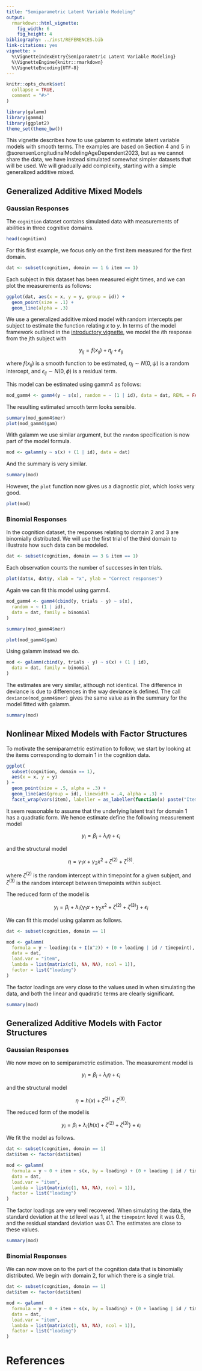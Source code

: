 ```yaml
---
title: "Semiparametric Latent Variable Modeling"
output:
  rmarkdown::html_vignette:
    fig_width: 6
    fig_height: 4
bibliography: ../inst/REFERENCES.bib
link-citations: yes
vignette: >
  %\VignetteIndexEntry{Semiparametric Latent Variable Modeling}
  %\VignetteEngine{knitr::rmarkdown}
  %\VignetteEncoding{UTF-8}
---
```


```r
knitr::opts_chunk$set(
  collapse = TRUE,
  comment = "#>"
)
```

```r
library(galamm)
library(gamm4)
library(ggplot2)
theme_set(theme_bw())
```

This vignette describes how to use galamm to estimate latent variable models with smooth terms. The examples are based on Section 4 and 5 in @sorensenLongitudinalModelingAgeDependent2023, but as we cannot share the data, we have instead simulated somewhat simpler datasets that will be used. We will gradually add complexity, starting with a simple generalized additive mixed.

## Generalized Additive Mixed Models

### Gaussian Responses

The `cognition` dataset contains simulated data with measurements of abilities in three cognitive domains.

```r
head(cognition)
```

For this first example, we focus only on the first item measured for the first domain.

```r
dat <- subset(cognition, domain == 1 & item == 1)
```

Each subject in this dataset has been measured eight times, and we can plot the measurements as follows:

```r
ggplot(dat, aes(x = x, y = y, group = id)) +
  geom_point(size = .1) +
  geom_line(alpha = .3)
```

We use a generalized additive mixed model with random intercepts per subject to estimate the function relating $x$ to $y$. In terms of the model framework outlined in the [introductory vignette](https://lcbc-uio.github.io/galamm/articles/galamm.html), we model the $i$th response from the $j$th subject with

$$
y_{ij} = f(x_{ij}) + \eta_{j} + \epsilon_{ij}
$$

where $f(x_{ij})$ is a smooth function to be estimated, $\eta_{j} \sim N(0, \psi)$ is a random intercept, and $\epsilon_{ij} \sim N(0, \phi)$ is a residual term.

This model can be estimated using gamm4 as follows:

```r
mod_gamm4 <- gamm4(y ~ s(x), random = ~ (1 | id), data = dat, REML = FALSE)
```

The resulting estimated smooth term looks sensible.

```r
summary(mod_gamm4$mer)
plot(mod_gamm4$gam)
```

With galamm we use similar argument, but the `random` specification is now part of the model formula.

```r
mod <- galamm(y ~ s(x) + (1 | id), data = dat)
```

And the summary is very similar.

```r
summary(mod)
```

However, the `plot` function now gives us a diagnostic plot, which looks very good. 

```r
plot(mod)
```

### Binomial Responses

In the cognition dataset, the responses relating to domain 2 and 3 are binomially distributed. We will use the first trial of the third domain to illustrate how such data can be modeled.

```r
dat <- subset(cognition, domain == 3 & item == 1)
```

Each observation counts the number of successes in ten trials.

```r
plot(dat$x, dat$y, xlab = "x", ylab = "Correct responses")
```

Again we can fit this model using gamm4.

```r
mod_gamm4 <- gamm4(cbind(y, trials - y) ~ s(x),
  random = ~ (1 | id),
  data = dat, family = binomial
)
```


```r
summary(mod_gamm4$mer)
```

```r
plot(mod_gamm4$gam)
```

Using galamm instead we do.

```r
mod <- galamm(cbind(y, trials - y) ~ s(x) + (1 | id),
  data = dat, family = binomial
)
```

The estimates are very similar, although not identical. The difference in deviance is due to differences in the way deviance is defined. The call `deviance(mod_gamm4$mer)` gives the same value as in the summary for the model fitted with galamm.

```r
summary(mod)
```


## Nonlinear Mixed Models with Factor Structures

To motivate the semiparametric estimation to follow, we start by looking at the items corresponding to domain 1 in the cognition data.

```r
ggplot(
  subset(cognition, domain == 1),
  aes(x = x, y = y)
) +
  geom_point(size = .5, alpha = .3) +
  geom_line(aes(group = id), linewidth = .4, alpha = .3) +
  facet_wrap(vars(item), labeller = as_labeller(function(x) paste("Item", x)))
```


It seem reasonable to assume that the underlying latent trait for domain 1 has a quadratic form. We hence estimate define the following measurement model

$$
y_{i} = \beta_{i} + \lambda_{i} \eta + \epsilon_{i}
$$

and the structural model

$$
\eta = \gamma_{1} x + \gamma_{2}x^{2} + \zeta^{(2)} + \zeta^{(3)}.
$$

where $\zeta^{(2)}$ is the random intercept within timepoint for a given subject, and $\zeta^{(3)}$ is the random intercept between timepoints within subject.

The reduced form of the model is

$$
y_{i} = \beta_{i} + \lambda_{i} \left\{\gamma_{1}x + \gamma_{2} x^{2} +  \zeta^{(2)} + \zeta^{(3)} \right\} + \epsilon_{i}
$$

We can fit this model using galamm as follows.

```r
dat <- subset(cognition, domain == 1)

mod <- galamm(
  formula = y ~ loading:(x + I(x^2)) + (0 + loading | id / timepoint),
  data = dat,
  load.var = "item",
  lambda = list(matrix(c(1, NA, NA), ncol = 1)),
  factor = list("loading")
)
```

The factor loadings are very close to the values used in when simulating the data, and both the linear and quadratic terms are clearly significant.

```r
summary(mod)
```


## Generalized Additive Models with Factor Structures

### Gaussian Responses

We now move on to semiparametric estimation. The measurement model is

$$
y_{i} = \beta_{i} + \lambda_{i} \eta + \epsilon_{i}
$$

and the structural model

$$
\eta = h(x) + \zeta^{(2)} + \zeta^{(3)}.
$$

The reduced form of the model is

$$
y_{i} = \beta_{i} + \lambda_{i} \left\{ h(x) + \zeta^{(2)} + \zeta^{(3)} \right\} + \epsilon_{i}
$$

We fit the model as follows.

```r
dat <- subset(cognition, domain == 1)
dat$item <- factor(dat$item)

mod <- galamm(
  formula = y ~ 0 + item + s(x, by = loading) + (0 + loading | id / timepoint),
  data = dat,
  load.var = "item",
  lambda = list(matrix(c(1, NA, NA), ncol = 1)),
  factor = list("loading")
)
```

The factor loadings are very well recovered. When simulating the data, the standard deviation at the `id` level was 1, at the `timepoint` level it was 0.5, and the residual standard deviation was 0.1. The estimates are close to these values.

```r
summary(mod)
```

### Binomial Responses

We can now move on to the part of the cognition data that is binomially distributed. We begin with domain 2, for which there is a single trial.


```r
dat <- subset(cognition, domain == 1)
dat$item <- factor(dat$item)

mod <- galamm(
  formula = y ~ 0 + item + s(x, by = loading) + (0 + loading | id / timepoint),
  data = dat,
  load.var = "item",
  lambda = list(matrix(c(1, NA, NA), ncol = 1)),
  factor = list("loading")
)
```



# References
